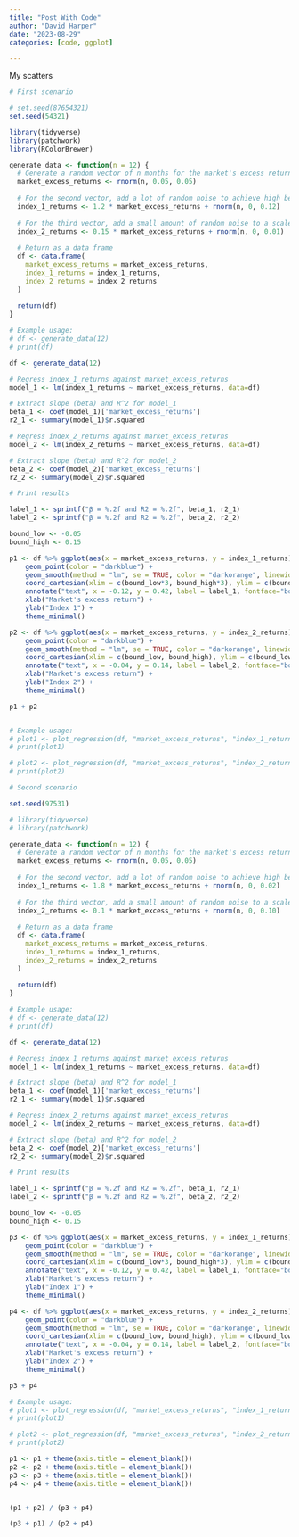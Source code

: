 ```yaml
---
title: "Post With Code"
author: "David Harper"
date: "2023-08-29"
categories: [code, ggplot]

---
```


My scatters

```r
# First scenario

# set.seed(87654321)
set.seed(54321)

library(tidyverse)
library(patchwork)
library(RColorBrewer)

generate_data <- function(n = 12) {
  # Generate a random vector of n months for the market's excess returns
  market_excess_returns <- rnorm(n, 0.05, 0.05)
  
  # For the second vector, add a lot of random noise to achieve high beta but low R^2
  index_1_returns <- 1.2 * market_excess_returns + rnorm(n, 0, 0.12)
  
  # For the third vector, add a small amount of random noise to a scaled down version of market's returns
  index_2_returns <- 0.15 * market_excess_returns + rnorm(n, 0, 0.01)
  
  # Return as a data frame
  df <- data.frame(
    market_excess_returns = market_excess_returns,
    index_1_returns = index_1_returns,
    index_2_returns = index_2_returns
  )
  
  return(df)
}

# Example usage:
# df <- generate_data(12)
# print(df)

df <- generate_data(12)

# Regress index_1_returns against market_excess_returns
model_1 <- lm(index_1_returns ~ market_excess_returns, data=df)

# Extract slope (beta) and R^2 for model_1
beta_1 <- coef(model_1)['market_excess_returns']
r2_1 <- summary(model_1)$r.squared

# Regress index_2_returns against market_excess_returns
model_2 <- lm(index_2_returns ~ market_excess_returns, data=df)

# Extract slope (beta) and R^2 for model_2
beta_2 <- coef(model_2)['market_excess_returns']
r2_2 <- summary(model_2)$r.squared

# Print results

label_1 <- sprintf("β = %.2f and R2 = %.2f", beta_1, r2_1)
label_2 <- sprintf("β = %.2f and R2 = %.2f", beta_2, r2_2)

bound_low <- -0.05
bound_high <- 0.15

p1 <- df %>% ggplot(aes(x = market_excess_returns, y = index_1_returns)) + 
    geom_point(color = "darkblue") +
    geom_smooth(method = "lm", se = TRUE, color = "darkorange", linewidth = 1.2) +
    coord_cartesian(xlim = c(bound_low*3, bound_high*3), ylim = c(bound_low*3, bound_high*3)) + 
    annotate("text", x = -0.12, y = 0.42, label = label_1, fontface="bold", hjust = 0) +
    xlab("Market's excess return") +
    ylab("Index 1") +
    theme_minimal()

p2 <- df %>% ggplot(aes(x = market_excess_returns, y = index_2_returns)) + 
    geom_point(color = "darkblue") +
    geom_smooth(method = "lm", se = TRUE, color = "darkorange", linewidth = 1.2) + 
    coord_cartesian(xlim = c(bound_low, bound_high), ylim = c(bound_low, bound_high)) + 
    annotate("text", x = -0.04, y = 0.14, label = label_2, fontface="bold", hjust = 0) +
    xlab("Market's excess return") +
    ylab("Index 2") +
    theme_minimal()

p1 + p2


# Example usage:
# plot1 <- plot_regression(df, "market_excess_returns", "index_1_returns")
# print(plot1)

# plot2 <- plot_regression(df, "market_excess_returns", "index_2_returns")
# print(plot2)

```

```r
# Second scenario

set.seed(97531)

# library(tidyverse)
# library(patchwork)

generate_data <- function(n = 12) {
  # Generate a random vector of n months for the market's excess returns
  market_excess_returns <- rnorm(n, 0.05, 0.05)
  
  # For the second vector, add a lot of random noise to achieve high beta but low R^2
  index_1_returns <- 1.8 * market_excess_returns + rnorm(n, 0, 0.02)
  
  # For the third vector, add a small amount of random noise to a scaled down version of market's returns
  index_2_returns <- 0.1 * market_excess_returns + rnorm(n, 0, 0.10)
  
  # Return as a data frame
  df <- data.frame(
    market_excess_returns = market_excess_returns,
    index_1_returns = index_1_returns,
    index_2_returns = index_2_returns
  )
  
  return(df)
}

# Example usage:
# df <- generate_data(12)
# print(df)

df <- generate_data(12)

# Regress index_1_returns against market_excess_returns
model_1 <- lm(index_1_returns ~ market_excess_returns, data=df)

# Extract slope (beta) and R^2 for model_1
beta_1 <- coef(model_1)['market_excess_returns']
r2_1 <- summary(model_1)$r.squared

# Regress index_2_returns against market_excess_returns
model_2 <- lm(index_2_returns ~ market_excess_returns, data=df)

# Extract slope (beta) and R^2 for model_2
beta_2 <- coef(model_2)['market_excess_returns']
r2_2 <- summary(model_2)$r.squared

# Print results

label_1 <- sprintf("β = %.2f and R2 = %.2f", beta_1, r2_1)
label_2 <- sprintf("β = %.2f and R2 = %.2f", beta_2, r2_2)

bound_low <- -0.05
bound_high <- 0.15

p3 <- df %>% ggplot(aes(x = market_excess_returns, y = index_1_returns)) + 
    geom_point(color = "darkblue") +
    geom_smooth(method = "lm", se = TRUE, color = "darkorange", linewidth = 1.2) +
    coord_cartesian(xlim = c(bound_low*3, bound_high*3), ylim = c(bound_low*3, bound_high*3)) + 
    annotate("text", x = -0.12, y = 0.42, label = label_1, fontface="bold", hjust = 0) +
    xlab("Market's excess return") +
    ylab("Index 1") +
    theme_minimal()

p4 <- df %>% ggplot(aes(x = market_excess_returns, y = index_2_returns)) + 
    geom_point(color = "darkblue") +
    geom_smooth(method = "lm", se = TRUE, color = "darkorange", linewidth = 1.2) + 
    coord_cartesian(xlim = c(bound_low, bound_high), ylim = c(bound_low, bound_high)) + 
    annotate("text", x = -0.04, y = 0.14, label = label_2, fontface="bold", hjust = 0) +
    xlab("Market's excess return") +
    ylab("Index 2") +
    theme_minimal()

p3 + p4

# Example usage:
# plot1 <- plot_regression(df, "market_excess_returns", "index_1_returns")
# print(plot1)

# plot2 <- plot_regression(df, "market_excess_returns", "index_2_returns")
# print(plot2)
```
```r

p1 <- p1 + theme(axis.title = element_blank())
p2 <- p2 + theme(axis.title = element_blank())
p3 <- p3 + theme(axis.title = element_blank())
p4 <- p4 + theme(axis.title = element_blank())


(p1 + p2) / (p3 + p4)

(p3 + p1) / (p2 + p4)


```
